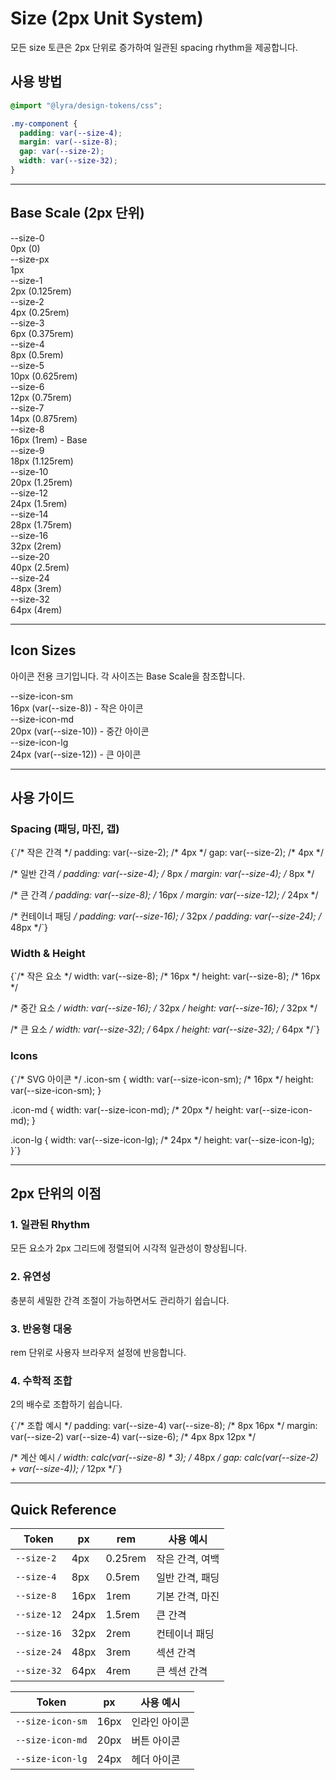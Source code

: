 
<Meta title="Design System/Design Tokens/Size" />

# Size (2px Unit System)

모든 size 토큰은 2px 단위로 증가하여 일관된 spacing rhythm을 제공합니다.

## 사용 방법

```css
@import "@lyra/design-tokens/css";

.my-component {
  padding: var(--size-4);
  margin: var(--size-8);
  gap: var(--size-2);
  width: var(--size-32);
}
```

---

## Base Scale (2px 단위)

<div className="token-grid">
  <div className="size-demo">
    <div className="size-box" style={{ width: 'var(--size-0)', height: 'var(--size-4)' }} />
    <div className="color-info">
      <div className="token-name">--size-0</div>
      <div className="token-value">0px (0)</div>
    </div>
  </div>
  <div className="size-demo">
    <div className="size-box" style={{ width: 'var(--size-px)', height: 'var(--size-px)' }} />
    <div className="color-info">
      <div className="token-name">--size-px</div>
      <div className="token-value">1px</div>
    </div>
  </div>
  <div className="size-demo">
    <div className="size-box" style={{ width: 'var(--size-1)', height: 'var(--size-1)' }} />
    <div className="color-info">
      <div className="token-name">--size-1</div>
      <div className="token-value">2px (0.125rem)</div>
    </div>
  </div>
  <div className="size-demo">
    <div className="size-box" style={{ width: 'var(--size-2)', height: 'var(--size-2)' }} />
    <div className="color-info">
      <div className="token-name">--size-2</div>
      <div className="token-value">4px (0.25rem)</div>
    </div>
  </div>
  <div className="size-demo">
    <div className="size-box" style={{ width: 'var(--size-3)', height: 'var(--size-3)' }} />
    <div className="color-info">
      <div className="token-name">--size-3</div>
      <div className="token-value">6px (0.375rem)</div>
    </div>
  </div>
  <div className="size-demo">
    <div className="size-box" style={{ width: 'var(--size-4)', height: 'var(--size-4)' }} />
    <div className="color-info">
      <div className="token-name">--size-4</div>
      <div className="token-value">8px (0.5rem)</div>
    </div>
  </div>
  <div className="size-demo">
    <div className="size-box" style={{ width: 'var(--size-5)', height: 'var(--size-5)' }} />
    <div className="color-info">
      <div className="token-name">--size-5</div>
      <div className="token-value">10px (0.625rem)</div>
    </div>
  </div>
  <div className="size-demo">
    <div className="size-box" style={{ width: 'var(--size-6)', height: 'var(--size-6)' }} />
    <div className="color-info">
      <div className="token-name">--size-6</div>
      <div className="token-value">12px (0.75rem)</div>
    </div>
  </div>
  <div className="size-demo">
    <div className="size-box" style={{ width: 'var(--size-7)', height: 'var(--size-7)' }} />
    <div className="color-info">
      <div className="token-name">--size-7</div>
      <div className="token-value">14px (0.875rem)</div>
    </div>
  </div>
  <div className="size-demo">
    <div className="size-box" style={{ width: 'var(--size-8)', height: 'var(--size-8)' }} />
    <div className="color-info">
      <div className="token-name">--size-8</div>
      <div className="token-value">16px (1rem) - Base</div>
    </div>
  </div>
  <div className="size-demo">
    <div className="size-box" style={{ width: 'var(--size-9)', height: 'var(--size-9)' }} />
    <div className="color-info">
      <div className="token-name">--size-9</div>
      <div className="token-value">18px (1.125rem)</div>
    </div>
  </div>
  <div className="size-demo">
    <div className="size-box" style={{ width: 'var(--size-10)', height: 'var(--size-10)' }} />
    <div className="color-info">
      <div className="token-name">--size-10</div>
      <div className="token-value">20px (1.25rem)</div>
    </div>
  </div>
  <div className="size-demo">
    <div className="size-box" style={{ width: 'var(--size-12)', height: 'var(--size-12)' }} />
    <div className="color-info">
      <div className="token-name">--size-12</div>
      <div className="token-value">24px (1.5rem)</div>
    </div>
  </div>
  <div className="size-demo">
    <div className="size-box" style={{ width: 'var(--size-14)', height: 'var(--size-14)' }} />
    <div className="color-info">
      <div className="token-name">--size-14</div>
      <div className="token-value">28px (1.75rem)</div>
    </div>
  </div>
  <div className="size-demo">
    <div className="size-box" style={{ width: 'var(--size-16)', height: 'var(--size-16)' }} />
    <div className="color-info">
      <div className="token-name">--size-16</div>
      <div className="token-value">32px (2rem)</div>
    </div>
  </div>
  <div className="size-demo">
    <div className="size-box" style={{ width: 'var(--size-20)', height: 'var(--size-20)' }} />
    <div className="color-info">
      <div className="token-name">--size-20</div>
      <div className="token-value">40px (2.5rem)</div>
    </div>
  </div>
  <div className="size-demo">
    <div className="size-box" style={{ width: 'var(--size-24)', height: 'var(--size-24)' }} />
    <div className="color-info">
      <div className="token-name">--size-24</div>
      <div className="token-value">48px (3rem)</div>
    </div>
  </div>
  <div className="size-demo">
    <div className="size-box" style={{ width: 'var(--size-32)', height: 'var(--size-32)' }} />
    <div className="color-info">
      <div className="token-name">--size-32</div>
      <div className="token-value">64px (4rem)</div>
    </div>
  </div>
</div>

---

## Icon Sizes

아이콘 전용 크기입니다. 각 사이즈는 Base Scale을 참조합니다.

<div className="grid-2col">
  <div className="size-demo">
    <div className="size-box" style={{ width: 'var(--size-icon-sm)', height: 'var(--size-icon-sm)' }} />
    <div className="color-info">
      <div className="token-name">--size-icon-sm</div>
      <div className="token-value">16px (var(--size-8)) - 작은 아이콘</div>
    </div>
  </div>
  <div className="size-demo">
    <div className="size-box" style={{ width: 'var(--size-icon-md)', height: 'var(--size-icon-md)' }} />
    <div className="color-info">
      <div className="token-name">--size-icon-md</div>
      <div className="token-value">20px (var(--size-10)) - 중간 아이콘</div>
    </div>
  </div>
  <div className="size-demo">
    <div className="size-box" style={{ width: 'var(--size-icon-lg)', height: 'var(--size-icon-lg)' }} />
    <div className="color-info">
      <div className="token-name">--size-icon-lg</div>
      <div className="token-value">24px (var(--size-12)) - 큰 아이콘</div>
    </div>
  </div>
</div>

---

## 사용 가이드

### Spacing (패딩, 마진, 갭)

<div className="code-block">{`/* 작은 간격 */
padding: var(--size-2);  /* 4px */
gap: var(--size-2);      /* 4px */

/* 일반 간격 */
padding: var(--size-4);  /* 8px */
margin: var(--size-4);   /* 8px */

/* 큰 간격 */
padding: var(--size-8);  /* 16px */
margin: var(--size-12);  /* 24px */

/* 컨테이너 패딩 */
padding: var(--size-16); /* 32px */
padding: var(--size-24); /* 48px */`}</div>

### Width & Height

<div className="code-block">{`/* 작은 요소 */
width: var(--size-8);   /* 16px */
height: var(--size-8);  /* 16px */

/* 중간 요소 */
width: var(--size-16);  /* 32px */
height: var(--size-16); /* 32px */

/* 큰 요소 */
width: var(--size-32);  /* 64px */
height: var(--size-32); /* 64px */`}</div>

### Icons

<div className="code-block">{`/* SVG 아이콘 */
.icon-sm {
  width: var(--size-icon-sm);   /* 16px */
  height: var(--size-icon-sm);
}

.icon-md {
  width: var(--size-icon-md);   /* 20px */
  height: var(--size-icon-md);
}

.icon-lg {
  width: var(--size-icon-lg);   /* 24px */
  height: var(--size-icon-lg);
}`}</div>

---

## 2px 단위의 이점

### 1. 일관된 Rhythm
모든 요소가 2px 그리드에 정렬되어 시각적 일관성이 향상됩니다.

### 2. 유연성
충분히 세밀한 간격 조절이 가능하면서도 관리하기 쉽습니다.

### 3. 반응형 대응
rem 단위로 사용자 브라우저 설정에 반응합니다.

### 4. 수학적 조합
2의 배수로 조합하기 쉽습니다.

<div className="code-block">{`/* 조합 예시 */
padding: var(--size-4) var(--size-8);  /* 8px 16px */
margin: var(--size-2) var(--size-4) var(--size-6);  /* 4px 8px 12px */

/* 계산 예시 */
width: calc(var(--size-8) * 3);  /* 48px */
gap: calc(var(--size-2) + var(--size-4));  /* 12px */`}</div>

---

## Quick Reference

| Token | px | rem | 사용 예시 |
|-------|----|----|----------|
| `--size-2` | 4px | 0.25rem | 작은 간격, 여백 |
| `--size-4` | 8px | 0.5rem | 일반 간격, 패딩 |
| `--size-8` | 16px | 1rem | 기본 간격, 마진 |
| `--size-12` | 24px | 1.5rem | 큰 간격 |
| `--size-16` | 32px | 2rem | 컨테이너 패딩 |
| `--size-24` | 48px | 3rem | 섹션 간격 |
| `--size-32` | 64px | 4rem | 큰 섹션 간격 |

| Token | px | 사용 예시 |
|-------|----|----|
| `--size-icon-sm` | 16px | 인라인 아이콘 |
| `--size-icon-md` | 20px | 버튼 아이콘 |
| `--size-icon-lg` | 24px | 헤더 아이콘 |
